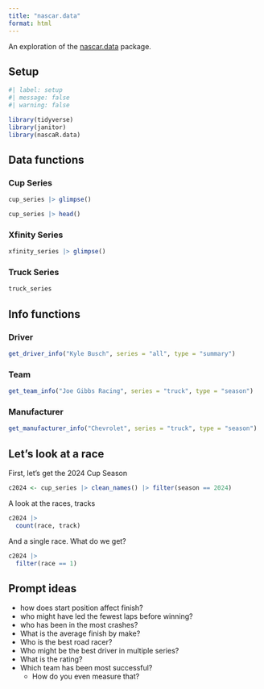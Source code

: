 ```yaml
---
title: "nascar.data"
format: html
---
```


An exploration of the [nascar.data](https://azimuth-project.tech/nascaR.data/index.html) package.

## Setup

```r
#| label: setup
#| message: false
#| warning: false

library(tidyverse)
library(janitor)
library(nascaR.data)
```


## Data functions

### Cup Series


```r
cup_series |> glimpse()
```

```r
cup_series |> head()
```


### Xfinity Series

```r
xfinity_series |> glimpse()
```

### Truck Series

```r
truck_series
```


## Info functions

### Driver

```r
get_driver_info("Kyle Busch", series = "all", type = "summary")
```


### Team

```r
get_team_info("Joe Gibbs Racing", series = "truck", type = "season")
```


### Manufacturer

```r
get_manufacturer_info("Chevrolet", series = "truck", type = "season")
```

## Let's look at a race

First, let's get the 2024 Cup Season

```r
c2024 <- cup_series |> clean_names() |> filter(season == 2024)
```


A look at the races, tracks

```r
c2024 |> 
  count(race, track)
```

And a single race. What do we get?

```r
c2024 |> 
  filter(race == 1)
```

## Prompt ideas

- how does start position affect finish?
- who might have led the fewest laps before winning?
- who has been in the most crashes?
- What is the average finish by make?
- Who is the best road racer?
- Who might be the best driver in multiple series?
- What is the rating?
- Which team has been most successful?
    - How do you even measure that?
